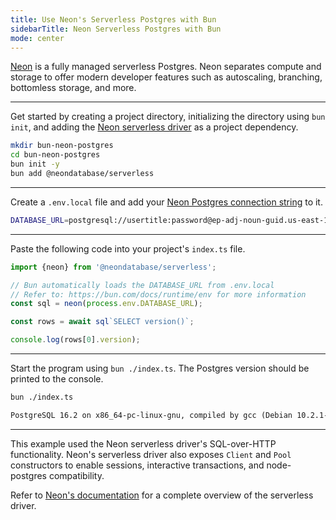 ```yaml
---
title: Use Neon's Serverless Postgres with Bun
sidebarTitle: Neon Serverless Postgres with Bun
mode: center
---
```


[Neon](https://neon.tech/) is a fully managed serverless Postgres. Neon separates compute and storage to offer modern developer features such as autoscaling, branching, bottomless storage, and more.

---

Get started by creating a project directory, initializing the directory using `bun init`, and adding the [Neon serverless driver](https://github.com/neondatabase/serverless/) as a project dependency.

```sh terminal icon="terminal"
mkdir bun-neon-postgres
cd bun-neon-postgres
bun init -y
bun add @neondatabase/serverless
```

---

Create a `.env.local` file and add your [Neon Postgres connection string](https://neon.tech/docs/connect/connect-from-any-app) to it.

```sh .env.local icon="settings"
DATABASE_URL=postgresql://usertitle:password@ep-adj-noun-guid.us-east-1.aws.neon.tech/neondb?sslmode=require
```

---

Paste the following code into your project's `index.ts` file.

```ts index.ts icon="/icons/typescript.svg"
import {neon} from '@neondatabase/serverless';

// Bun automatically loads the DATABASE_URL from .env.local
// Refer to: https://bun.com/docs/runtime/env for more information
const sql = neon(process.env.DATABASE_URL);

const rows = await sql`SELECT version()`;

console.log(rows[0].version);
```

---

Start the program using `bun ./index.ts`. The Postgres version should be printed to the console.

```sh terminal icon="terminal"
bun ./index.ts
```

```txt
PostgreSQL 16.2 on x86_64-pc-linux-gnu, compiled by gcc (Debian 10.2.1-6) 10.2.1 20210110, 64-bit
```

---

This example used the Neon serverless driver's SQL-over-HTTP functionality. Neon's serverless driver also exposes `Client` and `Pool` constructors to enable sessions, interactive transactions, and node-postgres compatibility.

Refer to [Neon's documentation](https://neon.tech/docs/serverless/serverless-driver) for a complete overview of the serverless driver.
